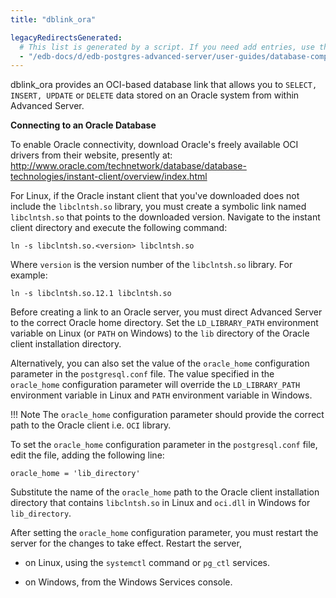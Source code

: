 ```yaml
---
title: "dblink_ora"

legacyRedirectsGenerated:
  # This list is generated by a script. If you need add entries, use the `legacyRedirects` key.
  - "/edb-docs/d/edb-postgres-advanced-server/user-guides/database-compatibility-for-oracle-developers-guide/10/Database_Compatibility_for_Oracle_Developers_Guide_10.1.124.html"
---
```


<div id="dblink_ora" class="registered_link"></div>

dblink_ora provides an OCI-based database link that allows you to `SELECT, INSERT, UPDATE` or `DELETE` data stored on an Oracle system from within Advanced Server.

**Connecting to an Oracle Database**

To enable Oracle connectivity, download Oracle's freely available OCI drivers from their website, presently at:
<http://www.oracle.com/technetwork/database/database-technologies/instant-client/overview/index.html>

For Linux, if the Oracle instant client that you've downloaded does not include the `libclntsh.so` library, you must create a symbolic link named `libclntsh.so` that points to the downloaded version. Navigate to the instant client directory and execute the following command:

```text
ln -s libclntsh.so.<version> libclntsh.so
```

Where `version` is the version number of the `libclntsh.so` library. For example:

```text
ln -s libclntsh.so.12.1 libclntsh.so
```

Before creating a link to an Oracle server, you must direct Advanced Server to the correct Oracle home directory. Set the `LD_LIBRARY_PATH` environment variable on Linux (or `PATH` on Windows) to the `lib` directory of the Oracle client installation directory.

Alternatively, you can also set the value of the `oracle_home` configuration parameter in the `postgresql.conf` file. The value specified in the `oracle_home` configuration parameter will override the `LD_LIBRARY_PATH` environment variable in Linux and `PATH` environment variable in Windows.

!!! Note
    The `oracle_home` configuration parameter should provide the correct path to the Oracle client i.e. `OCI` library.

To set the `oracle_home` configuration parameter in the `postgresql.conf` file, edit the file, adding the following line:

```text
oracle_home = 'lib_directory'
```

Substitute the name of the `oracle_home` path to the Oracle client installation directory that contains `libclntsh.so` in Linux and `oci.dll` in Windows for `lib_directory`.

After setting the `oracle_home` configuration parameter, you must restart the server for the changes to take effect. Restart the server,

-   on Linux, using the `systemctl` command or `pg_ctl` services.

-   on Windows, from the Windows Services console.
